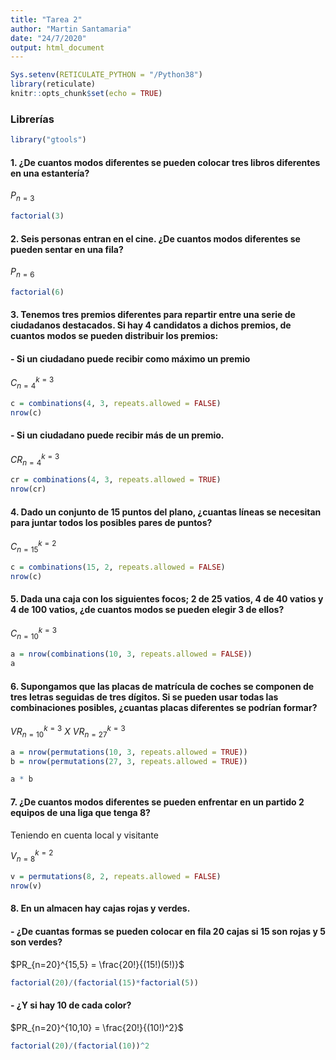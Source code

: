 ```yaml
---
title: "Tarea 2"
author: "Martin Santamaria"
date: "24/7/2020"
output: html_document
---
```


```r
Sys.setenv(RETICULATE_PYTHON = "/Python38")
library(reticulate)
knitr::opts_chunk$set(echo = TRUE)
```

### Librerías

```r
library("gtools")
```

#### 1. ¿De cuantos modos diferentes se pueden colocar tres libros diferentes en una estantería?

$P_{n=3}$

```r
factorial(3)
```

#### 2. Seis personas entran en el cine. ¿De cuantos modos diferentes se pueden sentar en una fila?

$P_{n=6}$

```r
factorial(6)
```

#### 3. Tenemos tres premios diferentes para repartir entre una serie de ciudadanos destacados. Si hay 4 candidatos a dichos premios, de cuantos modos se pueden distribuir los premios:
    
#### - Si un ciudadano puede recibir como máximo un premio

$C_{n=4}^{k=3}$

```r
c = combinations(4, 3, repeats.allowed = FALSE)
nrow(c)
```

#### - Si un ciudadano puede recibir más de un premio.

$CR_{n=4}^{k=3}$

```r
cr = combinations(4, 3, repeats.allowed = TRUE)
nrow(cr)
```

#### 4. Dado un conjunto de 15 puntos del plano, ¿cuantas líneas se necesitan para juntar todos los posibles pares de puntos?

$C_{n=15}^{k=2}$

```r
c = combinations(15, 2, repeats.allowed = FALSE)
nrow(c)
```

#### 5. Dada una caja con los siguientes focos; 2 de 25 vatios, 4 de 40 vatios y 4 de 100 vatios, ¿de cuantos modos se pueden elegir 3 de ellos?

$C_{n=10}^{k=3}$

```r
a = nrow(combinations(10, 3, repeats.allowed = FALSE))
a
```

#### 6. Supongamos que las placas de matrícula de coches se componen de tres letras seguidas de tres dígitos. Si se pueden usar todas las combinaciones posibles, ¿cuantas placas diferentes se podrían formar?

$VR_{n=10}^{k=3} \ X \ VR_{n=27}^{k=3}$

```r
a = nrow(permutations(10, 3, repeats.allowed = TRUE))
b = nrow(permutations(27, 3, repeats.allowed = TRUE))

a * b
```

#### 7. ¿De cuantos modos diferentes se pueden enfrentar en un partido 2 equipos de una liga que tenga 8?

Teniendo en cuenta local y visitante

$V_{n=8}^{k=2}$

```r
v = permutations(8, 2, repeats.allowed = FALSE)
nrow(v)
```

#### 8. En un almacen hay cajas rojas y verdes.

#### - ¿De cuantas formas se pueden colocar en fila 20 cajas si 15 son rojas y 5 son verdes?

$PR_{n=20}^{15,5} = \frac{20!}{(15!)(5!)}$

```r
factorial(20)/(factorial(15)*factorial(5))
```

#### - ¿Y si hay 10 de cada color?

$PR_{n=20}^{10,10} = \frac{20!}{(10!)^2}$

```r
factorial(20)/(factorial(10))^2
```
